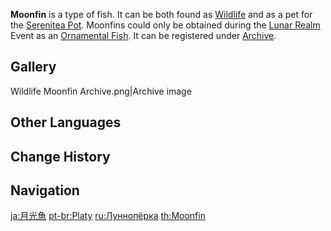{{About|the fish|the [[furnishing]]|Ornamental Moonfin}}
{{Wildlife Infobox
|image    = Item Moonfin.png
|family   = Fish
|group    = Butterflyfish
|location = [[Mingyun Village]], [[Liyue]]
}}
{{Description|A rare butterflyfish that emits light amidst the pitch-dark ocean. They love to swim in schools, and when gathered together, they form the image of a moon that has fallen into the sea, which is the origin of the "Lunar Leviathan" legend. This characteristic once attracted a great number of light-seeking sea creatures, and in some sense, also guided people who had descended into darkness.}}
'''Moonfin''' is a type of fish. It can be both found as [[Wildlife]] and as a pet for the [[Serenitea Pot]]. Moonfins could only be obtained during the [[Lunar Realm]] Event as an [[Ornamental Fish]]. It can be registered under [[Archive]].

==Gallery==
<gallery>
Wildlife Moonfin Archive.png|Archive image
</gallery>

==Other Languages==
{{Other Languages
|en      = Moonfin
|zhs     = 月光鳍
|zhs_rm  = Yuēguāng Qí
|zht     = 月光鰭
|zht_rm  = Yuēguāng Qí
|zh_tl   = Moonlight Fin
|ja      = 月光魚
|ja_rm   = Gekkou Sakana{{Assumed}}
|ja_tl   = Moonlight Fish
|ko      = 월광 나비고기
|ko_rm   = Wolgwang Nabigogi
|ko_tl   = Moonlight Butterfly Fish
|es      = Selénido
|es_tl   = Selenid
|fr      = Séléneau
|fr_tl   = Selenid Whelp
|fr_note = ''Séléneau'' is a coined word made of ''Sélène'' (selenic, moonlike) and the suffix ''-eau'' denoting a young animal.
|ru      = Луннопёрка
|ru_tl   = Moonfin
|th      = Moonfin
|vi      = Cá Ánh Trăng
|vi_tl   = 
|de      = Mondflosse
|de_tl   = Moonfin
|id      = Moonfin
|pt      = Platy
|pt_tl   = 
|tr      = Ay Işığı Balığı
|tr_tl   = 
|it      = Pinnaluna
|it_tl   = 
}}

==Change History==
{{Change History|2.1}}

==Navigation==
{{Wildlife Navbox}}

[[ja:月光魚]]
[[pt-br:Platy]]
[[ru:Луннопёрка]]
[[th:Moonfin]]